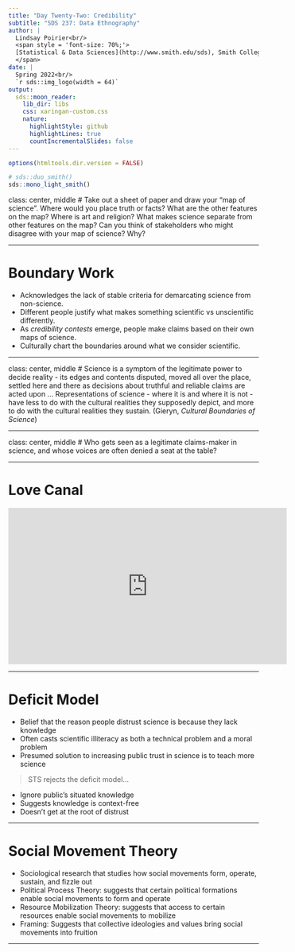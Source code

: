 ```yaml
---
title: "Day Twenty-Two: Credibility"
subtitle: "SDS 237: Data Ethnography"
author: |
  Lindsay Poirier<br/>
  <span style = 'font-size: 70%;'>
  [Statistical & Data Sciences](http://www.smith.edu/sds), Smith College<br/>
  </span>
date: |
  Spring 2022<br/>
  `r sds::img_logo(width = 64)`
output:
  sds::moon_reader:
    lib_dir: libs
    css: xaringan-custom.css
    nature:
      highlightStyle: github
      highlightLines: true
      countIncrementalSlides: false
---
```


```r
options(htmltools.dir.version = FALSE)
```

```r
# sds::duo_smith()
sds::mono_light_smith()
```


class: center, middle
# Take out a sheet of paper and draw your "map of science". Where would you place truth or facts? What are the other features on the map? Where is art and religion? What makes science separate from other features on the map? Can you think of stakeholders who might disagree with your map of science? Why?

---

# Boundary Work

* Acknowledges the lack of stable criteria for demarcating science from non-science. 
* Different people justify what makes something scientific vs unscientific differently.
* As *credibility contests* emerge, people make claims based on their own maps of science.
* Culturally chart the boundaries around what we consider scientific. 

---

class: center, middle
# Science is a symptom of the legitimate power to decide reality - its edges and contents disputed, moved all over the place, settled here and there as decisions about truthful and reliable claims are acted upon ... Representations of science - where it is and where it is not - have less to do with the cultural realities they supposedly depict, and more to do with the cultural realities they sustain. (Gieryn, *Cultural Boundaries of Science*)

---

class: center, middle
# Who gets seen as a legitimate claims-maker in science, and whose voices are often denied a seat at the table?

---

# Love Canal

<iframe width="560" height="315" src="https://www.youtube.com/embed/TSPA3LADFnw" title="YouTube video player" frameborder="0" allow="accelerometer; autoplay; clipboard-write; encrypted-media; gyroscope; picture-in-picture" allowfullscreen></iframe>

---

# Deficit Model

* Belief that the reason people distrust science is because they lack knowledge
* Often casts scientific illiteracy as both a technical problem and a moral problem
* Presumed solution to increasing public trust in science is to teach more science

> STS rejects the deficit model…

* Ignore public’s situated knowledge
* Suggests knowledge is context-free
* Doesn’t get at the root of distrust

---

# Social Movement Theory

* Sociological research that studies how social movements form, operate, sustain, and fizzle out
* Political Process Theory: suggests that certain political formations enable social movements to form and operate
* Resource Mobilization Theory: suggests that access to certain resources enable social movements to mobilize
* Framing: Suggests that collective ideologies and values bring social movements into fruition

---


